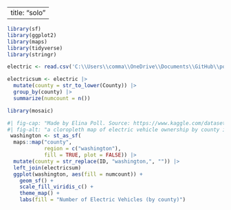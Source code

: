 
---
title: "solo"
---

```r
library(sf)
library(ggplot2)
library(maps)
library(tidyverse)
library(stringr)
```

```r
electric <- read.csv('C:\\Users\\comma\\OneDrive\\Documents\\GitHub\\portfolio-tookmybasspills\\data\\Electric_Vehicle_Population_Data.csv')

electricsum <- electric |>
  mutate(county = str_to_lower(County)) |>
  group_by(county) |>
  summarize(numcount = n())

```

```r
library(mosaic)

#| fig-cap: "Made by Elina Poll. Source: https://www.kaggle.com/datasets/qnqfbqfqo/electric-vehicle-population-in-washington-state"
#| fig-alt: "a cloropleth map of electric vehicle ownership by county in washington state. unsurprisingly, King County, where Seattle resides, has a toweringly large electric vehicle population while other counties have less than 100. However, the two counties with the most after King are the two neighboring it, likely explained by the two counties often hosting residents that commute to King county for work."
 washington <- st_as_sf(
  maps::map("county",
            region = c("washington"),
            fill = TRUE, plot = FALSE)) |>
  mutate(county = str_replace(ID, "washington,", "")) |>
  left_join(electricsum) 
  ggplot(washington, aes(fill = numcount)) +
    geom_sf() +
    scale_fill_viridis_c() +
    theme_map() +
    labs(fill = "Number of Electric Vehicles (by county)")

 
```
